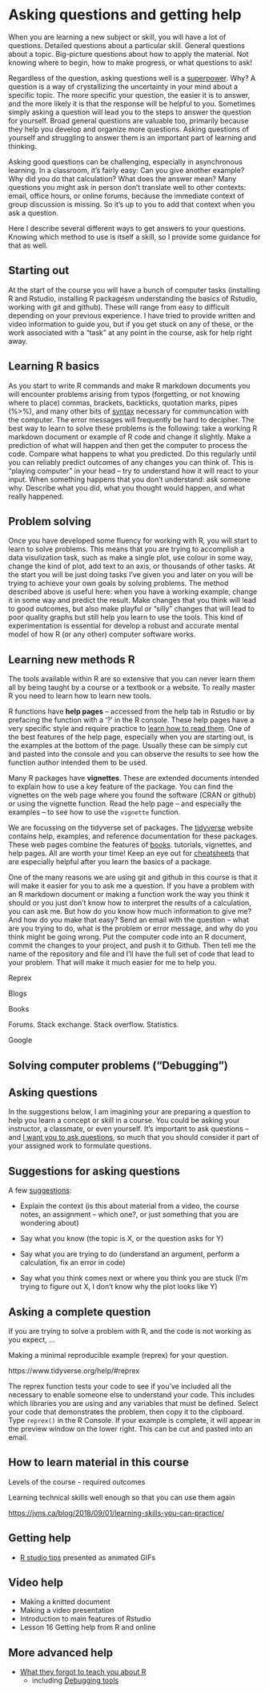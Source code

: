 
# Asking questions and getting help

When you are learning a new subject or skill, you will have a lot of questions. Detailed questions about a particular skill. General questions about a topic. Big-picture questions about how to apply the material. Not knowing where to begin, how to make progress, or what questions to ask!

Regardless of the question, asking questions well is a [superpower](https://jvns.ca/blog/2014/06/13/asking-questions-is-a-superpower/). Why? A question is a way of crystallizing the uncertainty in your mind about a specific topic. The more specific your question, the easier it is to answer, and the more likely it is that the response will be helpful to you. Sometimes simply asking a question will lead you to the steps to answer the question for yourself. Broad general questions are valuable too, primarily because they help you develop and organize more questions. Asking questions of yourself and struggling to answer them is an important part of learning and thinking.

Asking good questions can be challenging, especially in asynchronous learning. In a classroom, it's fairly easy: Can you give another example? Why did you do that calculation? What does the answer mean? Many questions you might ask in person don't translate well to other contexts: email, office hours, or online forums, because the immediate context of group discussion is missing. So it's up to you to add that context when you ask a question.

Here I describe several different ways to get answers to your questions. Knowing which method to use is itself a skill, so I provide some guidance for that as well.

## Starting out

At the start of the course you will have a bunch of computer tasks (installing R and Rstudio, installing R packagesm understanding the basics of Rstudio, working with git and github). These will range from easy to difficult depending on your previous experience. I have tried to provide written and video information to guide you, but if you get stuck on any of these, or the work associated with a "task" at any point in the course, ask for help right away. 

## Learning R basics

As you start to write R commands and make R markdown documents you will encounter problems arising from typos (forgetting, or not knowing where to place) commas, brackets, backticks, quotation marks, pipes (%>%), and many other bits of [syntax](https://en.wikipedia.org/wiki/Syntax_(programming_languages)) necessary for communcation with the computer. The error messages will frequently be hard to decipher. The best way to learn to solve these problems is the following: take a working R markdown document or example of R code and change it slightly. Make a prediction of what will happen and then get the computer to process the code. Compare what happens to what you predicted. Do this regularly until you can reliably predict outcomes of any changes you can think of. This is "playing computer" in your head -- try to understand how it will react to your input. When something happens that you don't understand: ask someone why. Describe what you did, what you thought would happen, and what really happened.

## Problem solving

Once you have developed some fluency for working with R, you will start to learn to solve problems. This means that you are trying to accomplish a data visulization task, such as make a single plot, use colour in some way, change the kind of plot, add text to an axis, or thousands of other tasks. At the start you will be just doing tasks I've given you and later on you will be trying to achieve your own goals by solving problems. The method described above is useful here: when you have a working example, change it in some way and predict the result. Make changes that you think will lead to good outcomes, but also make playful or "silly" changes that will lead to poor quality graphs but still help you learn to use the tools. This kind of experimentation is essential for develop a robust and accurate mental model of how R (or any other) computer software works.

## Learning new methods R

The tools available within R are so extensive that you can never learn them all by being taught by a course or a textbook or a website. To really master R you need to learn how to learn new tools.

R functions have **help pages** -- accessed from the help tab in Rstudio or by prefacing the function with a '?' in the R console. These help pages have a very specific style and require practice to [learn how to read them](https://socviz.co/appendix.html#a-little-more-about-r). One of the best features of the help page, especially when you are starting out, is the examples at the bottom of the page. Usually these can be simply cut and pasted into the console and you can observe the results to see how the function author intended them to be used.

Many R packages have **vignettes**. These are extended documents intended to explain how to use a key feature of the package. You can find the vignettes on the web page where you found the software (CRAN or github) or using the vignette function. Read the help page -- and especially the examples -- to see how to use the `vignette` function.

We are focussing on the tidyverse set of packages. The [tidyverse](https://www.tidyverse.org/) website contains help, examples, and reference documentation for these packages. These web pages combine the features of [books](https://www.tidyverse.org/learn/). tutorials, vignettes, and help pages. All are worth your time! Keep an eye out for [cheatsheets](https://rstudio.com/resources/cheatsheets/) that are especially helpful after you learn the basics of a package.

One of the many reasons we are using git and github in this course is that it will make it easier for you to ask me a question. If you have a problem with an R markdown document or making a function work the way you think it should or you just don't know how to interpret the results of a calculation, you can ask me. But how do you know how much information to give me? And how do you make that easy? Send an email with the question -- what are you trying to do, what is the problem or error message, and why do you think might be going wrong. Put the computer code into an R document, commit the changes to your project, and push it to Github. Then tell me the name of the repository and file and I'll have the full set of code that lead to your problem. That will make it much easier for me to help you.

Reprex

Blogs

Books

Forums. Stack exchange. Stack overflow. Statistics.

Google




## Solving computer problems ("Debugging")


## Asking questions


In the suggestions below, I am imagining your are preparing a question to help you learn a concept or skill in a course. You could be asking your instructor, a classmate, or even yourself. It's important to ask questions -- and [I want you to ask questions](https://jvns.ca/blog/2014/04/04/ask-if-you-have-questions-isnt-enough/), so much that you should consider it part of your assigned work to formulate questions.

## Suggestions for asking questions

A few [suggestions](https://jvns.ca/blog/good-questions/):

-   Explain the context (is this about material from a video, the course notes, an assignment -- which one?, or just something that you are wondering about)

-   Say what you know (the topic is X, or the question asks for Y)

-   Say what you are trying to do (understand an argument, perform a calculation, fix an error in code)

-   Say what you think comes next or where you think you are stuck (I'm trying to figure out X, I don't know why the plot looks like Y)

## Asking a complete question

If you are trying to solve a problem with R, and the code is not working as you expect, ...

Making a minimal reproducible example (reprex) for your question.

https://www.tidyverse.org/help/#reprex

The reprex function tests your code to see if you've included all the necessary to enable someone else to understand your code. This includes which libraries you are using and any variables that must be defined. Select your code that demonstrates the problem, then copy it to the clipboard. Type `reprex()` in the R Console. If your example is complete, it will appear in the preview window on the lower right. This can be cut and pasted into an email.


## How to learn material in this course

Levels of the course - required outcomes

Learning technical skills well enough so that you can use them again

<https://jvns.ca/blog/2018/09/01/learning-skills-you-can-practice/>


## Getting help

* [R studio tips](https://www.pipinghotdata.com/posts/2020-09-07-introducing-the-rstudio-ide-and-r-markdown/) presented as animated GIFs



## Video help

- Making a knitted document 
- Making a video presentation
- Introduction to main features of Rstudio
- Lesson 16 Getting help from R and online

## More advanced help

* [What they forgot to teach you about R](https://rstats.wtf/index.html)
  * including [Debugging tools](https://rstats.wtf/debugging-r-code.html)

